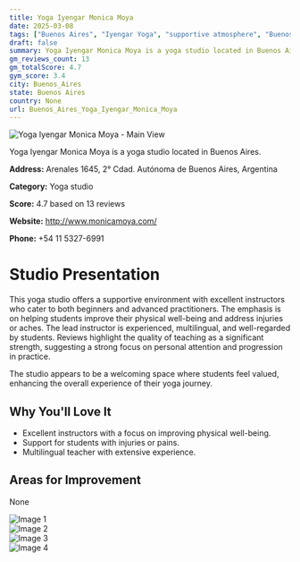 ```yaml
---
title: Yoga Iyengar Monica Moya
date: 2025-03-08
tags: ["Buenos Aires", "Iyengar Yoga", "supportive atmosphere", "Buenos Aires"]  
draft: false
summary: Yoga Iyengar Monica Moya is a yoga studio located in Buenos Aires.
gm_reviews_count: 13
gm_totalScore: 4.7
gym_score: 3.4
city: Buenos_Aires
state: Buenos Aires
country: None
url: Buenos_Aires_Yoga_Iyengar_Monica_Moya
---
```


<div className="aspect-[16/9] relative my-8">
  <img 
    src="https://lh5.googleusercontent.com/p/AF1QipMheWC1yAm1au6bG7Q6RYpTZP0o8JYKENkKwIDD=w1920-h1080-k-no"
    alt="Yoga Iyengar Monica Moya - Main View"
    className="object-cover absolute inset-0 w-full h-full rounded-lg"
  />
</div>

Yoga Iyengar Monica Moya is a yoga studio located in Buenos Aires.

**Address:** Arenales 1645, 2° Cdad. Autónoma de Buenos Aires, Argentina

**Category:** Yoga studio

**Score:** 4.7 based on 13 reviews

**Website:** http://www.monicamoya.com/

**Phone:** +54 11 5327-6991

# Studio Presentation

This yoga studio offers a supportive environment with excellent instructors who cater to both beginners and advanced practitioners. The emphasis is on helping students improve their physical well-being and address injuries or aches. The lead instructor is experienced, multilingual, and well-regarded by students. Reviews highlight the quality of teaching as a significant strength, suggesting a strong focus on personal attention and progression in practice.

The studio appears to be a welcoming space where students feel valued, enhancing the overall experience of their yoga journey.

## Why You'll Love It

- Excellent instructors with a focus on improving physical well-being.
- Support for students with injuries or pains.
- Multilingual teacher with extensive experience.

## Areas for Improvement

None

<div className="grid grid-cols-1 xl:grid-cols-2 gap-4 my-8">
<div className="aspect-[4/3] relative"><img src="https://lh5.googleusercontent.com/p/AF1QipMda9BILG6uS1W-lfmmPiWVtNPmBSmF_5hiUEfd=w1920-h1080-k-no" alt="Image 1" className="object-cover absolute inset-0 w-full h-full rounded-lg" /></div>
<div className="aspect-[4/3] relative"><img src="https://lh5.googleusercontent.com/p/AF1QipP1f4_Xz9barD4V9IRtcnu2V-ACdTq-89J86JXP=w1920-h1080-k-no" alt="Image 2" className="object-cover absolute inset-0 w-full h-full rounded-lg" /></div>
<div className="aspect-[4/3] relative"><img src="https://lh5.googleusercontent.com/p/AF1QipO8pSlb6B4uvLL5Qn-9_lLh-WJ0_Iz09Q_ToT54=w1920-h1080-k-no" alt="Image 3" className="object-cover absolute inset-0 w-full h-full rounded-lg" /></div>
<div className="aspect-[4/3] relative"><img src="https://lh5.googleusercontent.com/p/AF1QipOBdX9_3P-rqTJAVVxyE8c08D0PeQ26bxrlguNe=w1920-h1080-k-no" alt="Image 4" className="object-cover absolute inset-0 w-full h-full rounded-lg" /></div>
</div>